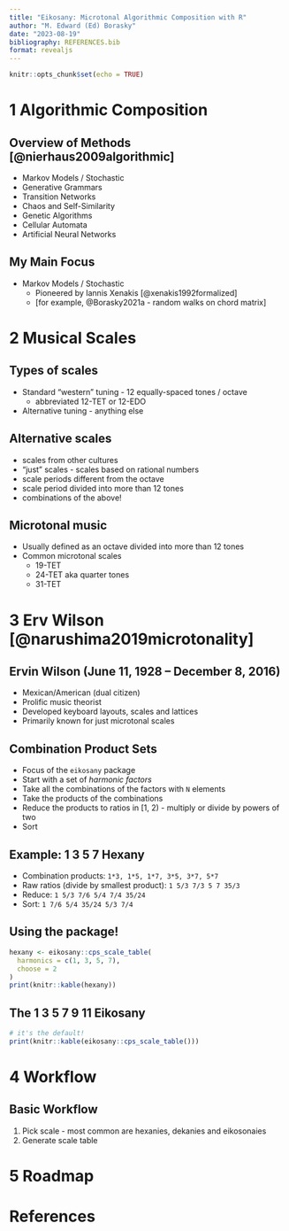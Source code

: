 ```yaml
---
title: "Eikosany: Microtonal Algorithmic Composition with R"
author: "M. Edward (Ed) Borasky"
date: "2023-08-19"
bibliography: REFERENCES.bib
format: revealjs
---
```


```r
knitr::opts_chunk$set(echo = TRUE)

```

# 1 Algorithmic Composition

## Overview of Methods [@nierhaus2009algorithmic]

-   Markov Models / Stochastic
-   Generative Grammars
-   Transition Networks
-   Chaos and Self-Similarity
-   Genetic Algorithms
-   Cellular Automata
-   Artificial Neural Networks

## My Main Focus

-   Markov Models / Stochastic
    -   Pioneered by Iannis Xenakis [@xenakis1992formalized]
    -   [for example, @Borasky2021a - random walks on chord matrix]

# 2 Musical Scales

## Types of scales

-   Standard "western" tuning - 12 equally-spaced tones / octave
    -   abbreviated 12-TET or 12-EDO
-   Alternative tuning - anything else

## Alternative scales
-   scales from other cultures
-   "just" scales - scales based on rational numbers
-   scale periods different from the octave
-   scale period divided into more than 12 tones
-   combinations of the above!

## Microtonal music

-   Usually defined as an octave divided into more than 12 tones
-   Common microtonal scales
    -   19-TET
    -   24-TET aka quarter tones
    -   31-TET

# 3 Erv Wilson [@narushima2019microtonality]

## Ervin Wilson (June 11, 1928 – December 8, 2016)
- Mexican/American (dual citizen)
- Prolific music theorist
- Developed keyboard layouts, scales and lattices
- Primarily known for just microtonal scales

## Combination Product Sets
- Focus of the `eikosany` package
- Start with a set of _harmonic factors_
- Take all the combinations of the factors with `N` elements
- Take the products of the combinations
- Reduce the products to ratios in [1, 2) - multiply or divide by
powers of two
- Sort

## Example: 1 3 5 7 Hexany
- Combination products: `1*3, 1*5, 1*7, 3*5, 3*7, 5*7`
- Raw ratios (divide by smallest product): `1 5/3 7/3 5 7 35/3`
- Reduce: `1 5/3 7/6 5/4 7/4 35/24`
- Sort: `1 7/6 5/4 35/24 5/3 7/4`

## Using the package!
```r
hexany <- eikosany::cps_scale_table(
  harmonics = c(1, 3, 5, 7),
  choose = 2
)
print(knitr::kable(hexany))

```

## The 1 3 5 7 9 11 Eikosany
```r
# it's the default!
print(knitr::kable(eikosany::cps_scale_table()))

```

# 4 Workflow

## Basic Workflow
1. Pick scale - most common are hexanies, dekanies and eikosonaies
2. Generate scale table

# 5 Roadmap

# References
